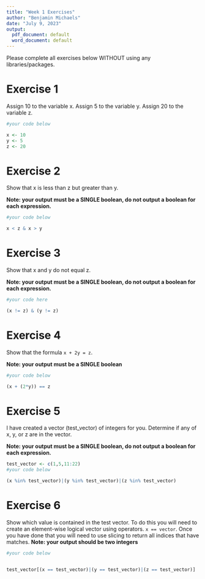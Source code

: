 ```yaml
---
title: "Week 1 Exercises"
author: "Benjamin Michaels"
date: "July 9, 2023"
output:
  pdf_document: default
  word_document: default
---
```


Please complete all exercises below WITHOUT using any libraries/packages.

# Exercise 1
Assign 10 to the variable x. Assign 5 to the variable y. Assign 20 to the variable z.

```r
#your code below

x <- 10
y <- 5
z <- 20

```


# Exercise 2
Show that x is less than z but greater than y.

**Note: your output must be a SINGLE boolean, do not output a boolean for each expression.**

```r
#your code below

x < z & x > y

```

# Exercise 3
Show that x and y do not equal z. 

**Note: your output must be a SINGLE boolean, do not output a boolean for each expression.**

```r
#your code here

(x != z) & (y != z)

```


# Exercise 4
Show that the formula `x + 2y = z`. 

**Note: your output must be a SINGLE boolean**

```r
#your code below

(x + (2*y)) == z

```

# Exercise 5
I have created a vector (test_vector) of integers for you. Determine if any of x, y, or z are in the vector. 

**Note: your output must be a SINGLE boolean, do not output a boolean for each expression.**


```r
test_vector <- c(1,5,11:22)
#your code below

(x %in% test_vector)|(y %in% test_vector)|(z %in% test_vector)

```

# Exercise 6
Show which value is contained in the test vector. To do this you will need to create an element-wise logical vector using operators. `x == vector`. Once you have done that you will need to use slicing to return all indices that have matches.
**Note: your output should be two integers**

```r
#your code below


test_vector[(x == test_vector)|(y == test_vector)|(z == test_vector)]

```
